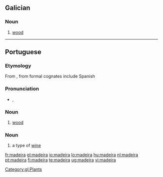 {{also|Madeira}}
==Galician==

===Noun===
{{gl-noun|f}}

# [[wood]]

[[Category:gl:Plants]]

----

==Portuguese==

===Etymology===
From {{etyl|la|pt}} {{term|materia|lang=la}}, from {{proto|Indo-European|méh₂tēr|mother|lang=pt}} formal cognates include Spanish {{term|madera|lang=es}}

===Pronunciation===
* {{IPA|/mɐˈdɐjrɐ/|lang=pt}}, {{SAMPA|/m6"d6jr6/}}

===Noun===
{{infl|pt|noun|g=f}}

# [[wood]]

===Noun===
{{infl|pt|noun|g=m}}

# a type of [[wine]]

[[fr:madeira]]
[[gl:madeira]]
[[io:madeira]]
[[lo:madeira]]
[[hu:madeira]]
[[nl:madeira]]
[[pt:madeira]]
[[fi:madeira]]
[[te:madeira]]
[[ug:madeira]]
[[vi:madeira]]